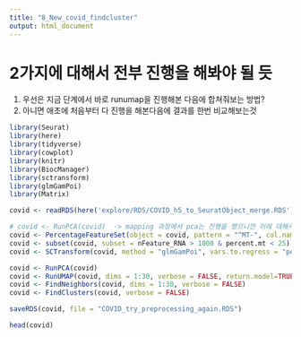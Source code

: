 ```yaml
---
title: "8_New_covid_findcluster"
output: html_document
---
```


# 2가지에 대해서 전부 진행을 해봐야 될 듯 
1) 우선은 지금 단계에서 바로 runumap을 진행해본 다음에 합쳐줘보는 방법? 
2) 아니면 애초에 처음부터 다 진행을 해본다음에 결과를 한번 비교해보는것 


```r
library(Seurat)
library(here)
library(tidyverse)
library(cowplot)
library(knitr)
library(BiocManager)
library(sctransform)
library(glmGamPoi)
library(Matrix)

covid <- readRDS(here('explore/RDS/COVID_h5_to_SeuratObject_merge.RDS'))

# covid <- RunPCA(covid)  -> mapping 과정에서 pca는 진행을 했으니깐 이에 대해서는 skip 
covid <- PercentageFeatureSet(object = covid, pattern = "^MT-", col.name = "percent.mt")
covid <- subset(covid, subset = nFeature_RNA > 1000 & percent.mt < 25)
covid <- SCTransform(covid, method = "glmGamPoi", vars.to.regress = "percent.mt", verbose = FALSE)

covid <- RunPCA(covid)
covid <- RunUMAP(covid, dims = 1:30, verbose = FALSE, return.model=TRUE)
covid <- FindNeighbors(covid, dims = 1:30, verbose = FALSE)
covid <- FindClusters(covid, verbose = FALSE)

saveRDS(covid, file = "COVID_try_preprocessing_again.RDS")

```

```r
head(covid)
```






